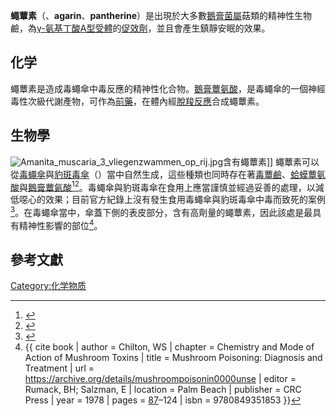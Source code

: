 {{chembox
| Verifiedfields = changed
| Watchedfields = changed
| verifiedrevid = 410573320
| ImageFile = Muscimol chemical structure.svg
| ImageSize = 170px
| ImageFile2 = Muscimol3d.png
| ImageSize2 = 150px
| IUPACName = 5-(Aminomethyl)-isoxazol-3-ol
| OtherNames =
| Section1 = {{Chembox Identifiers
| Abbreviations =
| InChI = 1/C4H6N2O2/c5-2-3-1-4(7)6-8-3/h1H,2,5H2,(H,6,7)
| InChIKey = ZJQHPWUVQPJPQT-UHFFFAOYAI
| ChEMBL_Ref = {{ebicite|correct|EBI}}
| ChEMBL = 273481
| StdInChI_Ref = {{stdinchicite|correct|chemspider}}
| StdInChI = 1S/C4H6N2O2/c5-2-3-1-4(7)6-8-3/h1H,2,5H2,(H,6,7)
| StdInChIKey_Ref = {{stdinchicite|correct|chemspider}}
| StdInChIKey = ZJQHPWUVQPJPQT-UHFFFAOYSA-N
| CASNo_Ref = {{cascite|changed|??}}
| CASNo =  2763-96-4
| EINECS =
| PubChem = 4266
| ChemSpiderID_Ref = {{chemspidercite|correct|chemspider}}
| ChemSpiderID = 4116
| SMILES = O=C1/C=C(\ON1)CN
| RTECS =
| MeSHName =
| ChEBI_Ref = {{ebicite|correct|EBI}}
| ChEBI =
| KEGG_Ref = {{keggcite|correct|kegg}}
| KEGG =
| ATCCode_prefix =
| ATCCode_suffix =
| ATC_Supplemental =}}
| Section2 = {{Chembox Properties
| Reference = <ref>''[[The_Merck_Index|The Merck Index]]'', 12th Edition</ref>
| C=4|H=6|N=2|O=2
| Appearance =
| Density =
| MeltingPtCL = 184
| MeltingPtCH = 185
| Melting_notes =
| BoilingPt =
| Boiling_notes =
| Solubility = 可溶
| Solubility1 = 可溶
| Solvent1 = 甲醇
| SolubleOther = 微溶
| Solvent = 乙醇
| pKa =
| pKb = }}
| Section3 = {{Chembox Structure
| CrystalStruct =
| Coordination =
| MolShape = }}
| Section4 = {{Chembox Thermochemistry
| DeltaHf =
| DeltaHc =
| Entropy =
| HeatCapacity = }}
| Section5 = {{Chembox Pharmacology
| AdminRoutes =
| Bioavail =
| Metabolism =
| HalfLife =
| ProteinBound =
| Excretion =
| Legal_status =
| Legal_US =
| Legal_UK =
| Legal_AU =
| Legal_CA =
| PregCat =
| PregCat_AU =
| PregCat_US = }}
| Section6 = {{Chembox Explosive
| ShockSens =
| FrictionSens =
| ExplosiveV =
| REFactor = }}
| Section7 = {{Chembox Hazards
| ExternalMSDS =
| EUClass =
| EUIndex =
| MainHazards =
| NFPA-H =
| NFPA-F =
| NFPA-R =
| NFPA-O =
| RPhrases =
| SPhrases =
| RSPhrases =
| FlashPt =
| Autoignition =
| ExploLimits =
| PEL = }}
| Section8 = {{Chembox Related
| OtherAnions =
| OtherCations =
| OtherFunctn =
| Function =
| OtherCpds = }}
}}
'''蠅蕈素'''（{{lang-en|'''muscimol'''}}、'''agarin'''、'''pantherine'''）是出現於大多數[[鵝膏菌屬|鵝膏菌屬]]菇類的精神性生物鹼，為[[γ-氨基丁酸A型受體|γ-氨基丁酸A型受體]]的[[促效劑|促效劑]]，並且會產生鎮靜安眠的效果。

==化学==
蠅蕈素是造成毒蠅傘中毒反應的精神性化合物。[[鵝膏蕈氨酸|鵝膏蕈氨酸]]，是毒蠅傘的一個神經毒性次級代謝產物，可作為[[前藥|前藥]]，在體內經[[脫羧反應|脫羧反應]]合成蠅蕈素。

==生物學==
[[Image:Amanita_muscaria_3_vliegenzwammen_op_rij.jpg|right]]含有蠅蕈素]]
蠅蕈素可以從[[毒蠅傘|毒蠅傘]]與[[豹斑毒傘|豹斑毒傘]]（''{{lang|la|Amanita pantherina}}''）當中自然生成，這些種類也同時存在著[[毒蕈鹼|毒蕈鹼]]、[[蛤蟆蕈氨酸|蛤蟆蕈氨酸]]與[[鵝膏蕈氨酸|鵝膏蕈氨酸]]<ref>{{Cite journal | last1 = Chilton | first1 = WS | last2 = Ott | first2 = J | title = Toxic metabolites of ''Amanita pantherina'', ''A. Cothurnata'', ''A. Muscaria'' and other ''Amanita'' species | journal = Lloydia | volume = 39 | issue = 2–3 | pages = 150–7 | year = 1976 | pmid = 985999}}</ref><ref>{{Cite journal | doi = 10.1017/S0953756203007305 | last1 = Michelot | first1 = D | last2 = Melendez-Howell | first2 = LM | title = ''Amanita muscaria'': chemistry, biology, toxicology, and ethnomycology | journal = Mycological Research | volume = 107 | issue = Pt 2 | pages = 131–46 | year = 2003 | pmid = 12747324}}</ref>。毒蠅傘與豹斑毒傘在食用上應當謹慎並經過妥善的處理，以減低噁心的效果；目前官方紀錄上沒有發生食用毒蠅傘與豹斑毒傘中毒而致死的案例<ref>{{Cite journal | last1 =  Tupalska-Wilczyńska | first1 =  K | last2 =  Ignatowicz | first2 =  R | last3 =  Poziemski | first3 =  A | last4 =  Wójcik | first4 =  H | last5 =  Wilczyński | first5 =  G | title =  Poisoning with spotted and red mushrooms--pathogenesis, symptoms, treatment | language = pl | journal =  Wiadomości Lekarskie | year =  1996 | volume =  49 | issue =  1–6 | pages =  66–71 | pmid =  9173659 }}</ref>。在毒蠅傘當中，傘蓋下側的表皮部分，含有高劑量的蠅蕈素，因此該處是最具有精神性影響的部位<ref>{{ cite book | author = Chilton, WS | chapter = Chemistry and Mode of Action of Mushroom Toxins | title = Mushroom Poisoning: Diagnosis and Treatment | url = https://archive.org/details/mushroompoisonin0000unse | editor = Rumack, BH; Salzman, E | location = Palm Beach | publisher = CRC Press | year = 1978 | pages = [https://archive.org/details/mushroompoisonin0000unse/page/87 87]–124 | isbn = 9780849351853 }}</ref>。

==參考文獻==
{{reflist}}

{{Drug use}}
{{Hallucinogens}}

[[Category:化学物质|Category:化学物质]]
